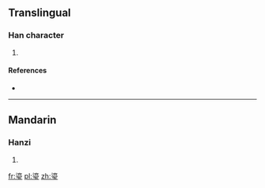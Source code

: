 ==Translingual==

===Han character===
{{Han char|rn=96|rad=玉|as=10|sn=15|four=|canj=水山一土戈 (EUMGI)}}

# {{defn|Han|sort=玉10}}

====References====
* {{Han ref|kx=0739.120|dkj=21160|dj=1149.170|hdz=21133.010|uh=746C|ud=29804}}

----

==Mandarin==

===Hanzi===
{{cmn-hanzi|pin=[[liú]] ([[liu2]])|wg=liu<sup>2</sup>}}

# {{defn|Mandarin|sort=玉10}}

[[fr:瑬]]
[[pl:瑬]]
[[zh:瑬]]